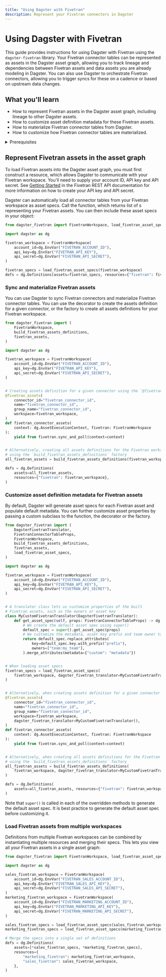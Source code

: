 ```yaml
---
title: "Using Dagster with Fivetran"
description: Represent your Fivetran connectors in Dagster
---
```


# Using Dagster with Fivetran

This guide provides instructions for using Dagster with Fivetran using the `dagster-fivetran` library. Your Fivetran connector tables can be represented as assets in the Dagster asset graph, allowing you to track lineage and dependencies between Fivetran assets and data assets you are already modeling in Dagster. You can also use Dagster to orchestrate Fivetran connectors, allowing you to trigger syncs for these on a cadence or based on upstream data changes.

## What you'll learn

- How to represent Fivetran assets in the Dagster asset graph, including lineage to other Dagster assets.
- How to customize asset definition metadata for these Fivetran assets.
- How to materialize Fivetran connector tables from Dagster.
- How to customize how Fivetran connector tables are materialized.

<details>
  <summary>Prerequisites</summary>

- The `dagster` and `dagster-fivetran` libraries installed in your environment
- Familiarity with asset definitions and the Dagster asset graph
- Familiarity with Dagster resources
- Familiarity with Fivetran concepts, like connectors and connector tables
- A Fivetran workspace
- A Fivetran API key and API secret. For more information, see [Getting Started](https://fivetran.com/docs/rest-api/getting-started) in the Fivetran REST API documentation.

</details>

## Represent Fivetran assets in the asset graph

To load Fivetran assets into the Dagster asset graph, you must first construct a <PyObject module="dagster_fivetran" object="FivetranWorkspace" /> resource, which allows Dagster to communicate with your Fivetran workspace. You'll need to supply your account ID, API key and API secret. See [Getting Started](https://fivetran.com/docs/rest-api/getting-started) in the Fivetran REST API documentation for more information on how to create your API key and API secret.

Dagster can automatically load all connector tables from your Fivetran workspace as asset specs. Call the <PyObject module="dagster_fivetran" method="load_fivetran_asset_specs" /> function, which returns list of <PyObject object="AssetSpec" />s representing your Fivetran assets. You can then include these asset specs in your <PyObject object="Definitions" /> object:

```python file=/integrations/fivetran/representing_fivetran_assets.py
from dagster_fivetran import FivetranWorkspace, load_fivetran_asset_specs

import dagster as dg

fivetran_workspace = FivetranWorkspace(
    account_id=dg.EnvVar("FIVETRAN_ACCOUNT_ID"),
    api_key=dg.EnvVar("FIVETRAN_API_KEY"),
    api_secret=dg.EnvVar("FIVETRAN_API_SECRET"),
)

fivetran_specs = load_fivetran_asset_specs(fivetran_workspace)
defs = dg.Definitions(assets=fivetran_specs, resources={"fivetran": fivetran_workspace})
```

### Sync and materialize Fivetran assets

You can use Dagster to sync Fivetran connectors and materialize Fivetran connector tables. You can use the <PyObject module="dagster_fivetran" method="fivetran_assets" /> decorator to create the assets definition for a given connector, or the <PyObject module="dagster_fivetran" method="build_fivetran_assets_definitions" /> factory to create all assets definitions for your Fivetran workspace.

```python file=/integrations/fivetran/sync_and_materialize_fivetran_assets.py
from dagster_fivetran import (
    FivetranWorkspace,
    build_fivetran_assets_definitions,
    fivetran_assets,
)

import dagster as dg

fivetran_workspace = FivetranWorkspace(
    account_id=dg.EnvVar("FIVETRAN_ACCOUNT_ID"),
    api_key=dg.EnvVar("FIVETRAN_API_KEY"),
    api_secret=dg.EnvVar("FIVETRAN_API_SECRET"),
)


# Creating assets definition for a given connector using the `@fivetran_assets` decorator
@fivetran_assets(
    connector_id="fivetran_connector_id",
    name="fivetran_connector_id",
    group_name="fivetran_connector_id",
    workspace=fivetran_workspace,
)
def fivetran_connector_assets(
    context: dg.AssetExecutionContext, fivetran: FivetranWorkspace
):
    yield from fivetran.sync_and_poll(context=context)


# Alternatively, creating all assets definitions for the Fivetran workspace
# using the `build_fivetran_assets_definitions` factory
all_fivetran_assets = build_fivetran_assets_definitions(fivetran_workspace)

defs = dg.Definitions(
    assets=all_fivetran_assets,
    resources={"fivetran": fivetran_workspace},
)
```

### Customize asset definition metadata for Fivetran assets

By default, Dagster will generate asset specs for each Fivetran asset and populate default metadata. You can further customize asset properties by passing a custom <PyObject module="dagster_fivetran" object="DagsterFivetranTranslator" /> subclass to the <PyObject module="dagster_fivetran" method="load_fivetran_asset_specs" /> function, the <PyObject module="dagster_fivetran" method="fivetran_assets" /> decorator or the <PyObject module="dagster_fivetran" method="build_fivetran_assets_definitions" /> factory.

```python file=/integrations/fivetran/customize_fivetran_asset_defs.py
from dagster_fivetran import (
    DagsterFivetranTranslator,
    FivetranConnectorTableProps,
    FivetranWorkspace,
    build_fivetran_assets_definitions,
    fivetran_assets,
    load_fivetran_asset_specs,
)

import dagster as dg

fivetran_workspace = FivetranWorkspace(
    account_id=dg.EnvVar("FIVETRAN_ACCOUNT_ID"),
    api_key=dg.EnvVar("FIVETRAN_API_KEY"),
    api_secret=dg.EnvVar("FIVETRAN_API_SECRET"),
)


# A translator class lets us customize properties of the built
# Fivetran assets, such as the owners or asset key
class MyCustomFivetranTranslator(DagsterFivetranTranslator):
    def get_asset_spec(self, props: FivetranConnectorTableProps) -> dg.AssetSpec:
        # We create the default asset spec using super()
        default_spec = super().get_asset_spec(props)
        # We customize the metadata, asset key prefix and team owner tag for all assets
        return default_spec.replace_attributes(
            key=default_spec.key.with_prefix("prefix"),
            owners=["team:my_team"],
        ).merge_attributes(metadata={"custom": "metadata"})


# When loading asset specs
fivetran_specs = load_fivetran_asset_specs(
    fivetran_workspace, dagster_fivetran_translator=MyCustomFivetranTranslator()
)


# Alternatively, when creating assets definition for a given connector using the `@fivetran_assets` decorator
@fivetran_assets(
    connector_id="fivetran_connector_id",
    name="fivetran_connector_id",
    group_name="fivetran_connector_id",
    workspace=fivetran_workspace,
    dagster_fivetran_translator=MyCustomFivetranTranslator(),
)
def fivetran_connector_assets(
    context: dg.AssetExecutionContext, fivetran: FivetranWorkspace
):
    yield from fivetran.sync_and_poll(context=context)


# Alternatively, when creating all assets definitions for the Fivetran workspace
# using the `build_fivetran_assets_definitions` factory
all_fivetran_assets = build_fivetran_assets_definitions(
    fivetran_workspace, dagster_fivetran_translator=MyCustomFivetranTranslator()
)

defs = dg.Definitions(
    assets=all_fivetran_assets, resources={"fivetran": fivetran_workspace}
)
```

Note that `super()` is called in each of the overridden methods to generate the default asset spec. It is best practice to generate the default asset spec before customizing it.

### Load Fivetran assets from multiple workspaces

Definitions from multiple Fivetran workspaces can be combined by instantiating multiple <PyObject module="dagster_fivetran" object="FivetranWorkspace" /> resources and merging their specs. This lets you view all your Fivetran assets in a single asset graph:

```python file=/integrations/fivetran/multiple_fivetran_workspaces.py
from dagster_fivetran import FivetranWorkspace, load_fivetran_asset_specs

import dagster as dg

sales_fivetran_workspace = FivetranWorkspace(
    account_id=dg.EnvVar("FIVETRAN_SALES_ACCOUNT_ID"),
    api_key=dg.EnvVar("FIVETRAN_SALES_API_KEY"),
    api_secret=dg.EnvVar("FIVETRAN_SALES_API_SECRET"),
)
marketing_fivetran_workspace = FivetranWorkspace(
    account_id=dg.EnvVar("FIVETRAN_MARKETING_ACCOUNT_ID"),
    api_key=dg.EnvVar("FIVETRAN_MARKETING_API_KEY"),
    api_secret=dg.EnvVar("FIVETRAN_MARKETING_API_SECRET"),
)

sales_fivetran_specs = load_fivetran_asset_specs(sales_fivetran_workspace)
marketing_fivetran_specs = load_fivetran_asset_specs(marketing_fivetran_workspace)

# Merge the specs into a single set of definitions
defs = dg.Definitions(
    assets=[*sales_fivetran_specs, *marketing_fivetran_specs],
    resources={
        "marketing_fivetran": marketing_fivetran_workspace,
        "sales_fivetran": sales_fivetran_workspace,
    },
)
```

